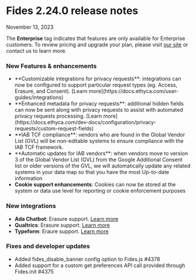 
# Fides 2.24.0 release notes
November 13, 2023

<Callout emoji="" type="info">The **Enterprise** tag indicates that features are only available for Enterprise customers. To review pricing and upgrade your plan, please visit [our site](https://ethyca.com/pricing) or contact us to learn more. </Callout>

### New Features & enhancements 
- <div class="enterprise"/> **Customizable integrations for privacy requests**: integrations can now be configured to support particular request types (eg. Access, Erasure, and Consent). [Learn more](https://docs.ethyca.com/user-guides/integrations)
- <div class="enterprise"/> **Enhanced metadata for privacy requests**: additional hidden fields can now be sent along with privacy requests to assist with automated privacy requests processing. [Learn more](https://docs.ethyca.com/dev-docs/configuration/privacy-requests/custom-request-fields)
- <div class="enterprise"/> **IAB TCF compliance**: vendors who are found in the Global Vendor List (GVL) will be non-editable systems to ensure compliance with the IAB TCF framework.
- <div class="enterprise"/> **Automatic updates for IAB vendors**: when vendors move to version 3 of the Global Vendor List (GVL) from the Google Additional Consent list or older versions of the GVL, we will automatically update any related systems in your data map so that you have the most Up-to-date information
- **Cookie support enhancements**: Cookies can now be stored at the system or data use level for reporting or cookie enforcement purposes


### New integrations 
- **Ada Chatbot**: Erasure support. [Learn more](https://docs.ethyca.com/user-guides/integrations/saas-integrations/ada_chatbot)
- **Qualtrics**: Erasure support. [Learn more](https://docs.ethyca.com/user-guides/integrations/saas-integrations/qualtrics)
- **Typeform**: Eraure support. [Learn more](https://docs.ethyca.com/user-guides/integrations/saas-integrations/typeform)

### Fixes and developer updates 
- <div class="enterprise"/> Added fides_disable_banner config option to Fides.js #4378
- <div class="enterprise"/> Added support for a custom get preferences API call provided through Fides.init #4375

